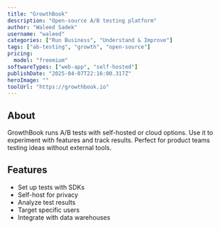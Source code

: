 ---
title: "GrowthBook"
description: "Open-source A/B testing platform"
author: "Waleed Sadek"
username: "waleed"
categories: ["Run Business", "Understand & Improve"]
tags: ["ab-testing", "growth", "open-source"]
pricing:
  model: "freemium"
softwareTypes: ["web-app", "self-hosted"]
publishDate: "2025-04-07T22:16:00.317Z"
heroImage: ""
toolUrl: "https://growthbook.io"
---
## About
GrowthBook runs A/B tests with self-hosted or cloud options. Use it to experiment with features and track results. Perfect for product teams testing ideas without external tools.

## Features
- Set up tests with SDKs
- Self-host for privacy
- Analyze test results
- Target specific users
- Integrate with data warehouses